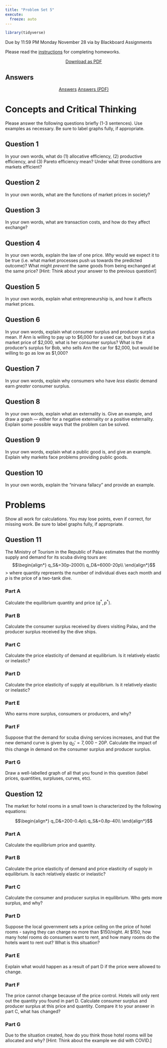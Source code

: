 ```yaml
---
title: "Problem Set 5"
execute: 
  freeze: auto
---
```


```r
library(tidyverse)
```

::: {.callout-warning appearance="minimal"}
Due by 11:59 PM Monday November 28 via by Blackboard Assignments
:::

Please read the [instructions](https://microf22.classes.ryansafner.com/assignments/problem-sets) for completing homeworks.

<p style="text-align:center;"><a class="btn btn-primary btn-lg" target="_blank" href="/files/assignment/05-problem-set-pdf.pdf"><i class="fas fa-file-pdf"></i> Download as PDF</a></p>

## Answers

<p style="text-align:center"><a target="_blank" href="/files/assignment/05-problem-set-answers.html"><span class="btn btn-primary btn-lg"><i class="far fa-life-ring"></i> Answers</a> <a target="_blank" href="/files/assignment/05-problem-set-answers-pdf.pdf"><span class="btn btn-primary btn-lg"><i class="fas fa-file-pdf"></i> Answers (PDF)</a> </p>

# Concepts and Critical Thinking

Please answer the following questions briefly (1-3 sentences). Use examples as necessary. Be sure to label graphs fully, if appropriate.

## Question 1

In your own words, what do (1) allocative efficiency, (2) productive efficiency, and (3) Pareto efficiency mean? Under what three conditions are markets efficient?

## Question 2

In your own words, what are the functions of market prices in society?

## Question 3

In your own words, what are transaction costs, and how do they affect exchange?

## Question 4

In your own words, explain the law of one price. *Why* would we expect it to be true (i.e. what market processes push us towards the predicted outcome)? What might *prevent* the same goods from being exchanged at the same price? [Hint: Think about your answer to the previous question!]

## Question 5

In your own words, explain what entrepreneurship is, and how it affects market prices. 

## Question 6

In your own words, explain what consumer surplus and producer surplus mean. If Ann is willing to pay up to <span>&#36;</span>6,000 for a used car, but buys it at a market price of <span>&#36;</span>2,000, what is her consumer surplus? What is the producer's surplus for Bob, who sells Ann the car for <span>&#36;</span>2,000, but would be willing to go as low as <span>&#36;</span>1,000?

## Question 7

In your own words, explain why consumers who have *less* elastic demand earn *greater* consumer surplus.

## Question 8

In your own words, explain what an externality is. Give an example, and draw a graph — either for a negative externality or a positive externality. Explain some possible ways that the problem can be solved.

## Question 9

In your own words, explain what a public good is, and give an example. Explain why markets face problems providing public goods.

## Question 10

In your own words, explain the “nirvana fallacy” and provide an example.

# Problems

Show all work for calculations. You may lose points, even if correct, for missing work. Be sure to label graphs fully, if appropriate.

## Question 11

The Ministry of Tourism in the Republic of Palau estimates that the monthly supply and demand for its scuba diving tours are: 
$$\begin{align*}
	q_S&=30p-2000\\
	q_D&=6000-20p\\	
	\end{align*}$$
> where quantity represents the number of individual dives each month and $p$ is the price of a two-tank dive.

### Part A
Calculate the equilibrium quantity and price ($q^*,p^*)$.

### Part B
Calculate the consumer surplus received by divers visiting Palau, and the producer surplus received by the dive ships. 

### Part C
Calculate the price elasticity of demand at equilibrium. Is it relatively elastic or inelastic?

### Part D
Calculate the price elasticity of supply at equilibrium. Is it relatively elastic or inelastic?

### Part E
Who earns more surplus, consumers or producers, and why?

### Part F
Suppose that the demand for scuba diving services increases, and that the new demand curve is given by $q_D'=7,000-20P$. Calculate the impact of this change in demand on the consumer surplus and producer surplus.

### Part G
Draw a well-labelled graph of all that you found in this question (label prices, quantities, surpluses, curves, etc).

## Question 12

The market for hotel rooms in a small town is characterized by the following equations:

$$\begin{align*}
q_D&=200-0.4p\\
q_S&=0.8p-40\\ \end{align*}$$

### Part A
Calculate the equilibrium price and quantity.

### Part B
Calculate the price elasticity of demand and price elasticity of supply in equilibrium. Is each relatively elastic or inelastic?

### Part C
Calculate the consumer and producer surplus in equilibrium. Who gets more surplus, and why?

### Part D
Suppose the local government sets a price ceiling on the price of hotel rooms - saying they can charge no more than $150/night. At $150, how many hotel rooms do consumers want to rent, and how many rooms do the hotels want to rent out? What is this situation?

### Part E
Explain what would happen as a result of part D if the price were allowed to change.

### Part F
The price cannot change because of the price control. Hotels will only rent out the quantity you found in part D. Calculate consumer surplus and producer surplus at this price and quantity. Compare it to your answer in part C, what has changed?

### Part G
Due to the situation created, how do you think those hotel rooms will be allocated and why? [Hint: Think about the example we did with COVID.]
